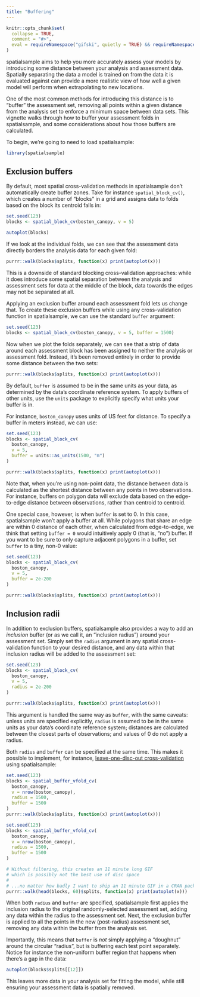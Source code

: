 ```yaml
---
title: "Buffering"
---
```


```r
knitr::opts_chunk$set(
  collapse = TRUE,
  comment = "#>",
  eval = requireNamespace("gifski", quietly = TRUE) && requireNamespace("knitr", quietly = TRUE)
)
```

spatialsample aims to help you more accurately assess your models by introducing some distance between your analysis and assessment data. Spatially separating the data a model is trained on from the data it is evaluated against can provide a more realistic view of how well a given model will perform when extrapolating to new locations.

One of the most common methods for introducing this distance is to "buffer" the assessment set, removing all points within a given distance from the analysis set to enforce a minimum space between data sets. This vignette walks through how to buffer your assessment folds in spatialsample, and some considerations about how those buffers are calculated.

To begin, we're going to need to load spatialsample:

```r
library(spatialsample)
```

## Exclusion buffers

By default, most spatial cross-validation methods in spatialsample don't automatically create buffer zones. Take for instance `spatial_block_cv()`, which creates a number of "blocks" in a grid and assigns data to folds based on the block its centroid falls in:

```r
set.seed(123)
blocks <- spatial_block_cv(boston_canopy, v = 5)
  
autoplot(blocks)
```

If we look at the individual folds, we can see that the assessment data directly borders the analysis data for each given fold:

```r
purrr::walk(blocks$splits, function(x) print(autoplot(x)))
```

This is a downside of standard blocking cross-validation approaches: while it does introduce some spatial separation between the analysis and assessment sets for data at the middle of the block, data towards the edges may not be separated at all. 

Applying an exclusion buffer around each assessment fold lets us change that. To create these exclusion buffers while using any cross-validation function in spatialsample, we can use the standard `buffer` argument:

```r
set.seed(123)
blocks <- spatial_block_cv(boston_canopy, v = 5, buffer = 1500)
```

Now when we plot the folds separately, we can see that a strip of data around each assessment block has been assigned to neither the analysis or assessment fold. Instead, it's been removed entirely in order to provide some distance between the two sets:

```r
purrr::walk(blocks$splits, function(x) print(autoplot(x)))
```

By default, `buffer` is assumed to be in the same units as your data, as determined by the data's coordinate reference system. To apply buffers of other units, use the `units` package to explicitly specify what units your buffer is in.

For instance, `boston_canopy` uses units of US feet for distance. To specify a buffer in meters instead, we can use:

```r
set.seed(123)
blocks <- spatial_block_cv(
  boston_canopy, 
  v = 5, 
  buffer = units::as_units(1500, "m")
)

purrr::walk(blocks$splits, function(x) print(autoplot(x)))
```

Note that, when you're using non-point data, the distance between data is calculated as the shortest distance between any points in two observations. For instance, buffers on polygon data will exclude data based on the edge-to-edge distance between observations, rather than centroid to centroid.

One special case, however, is when `buffer` is set to 0. In this case, spatialsample won't apply a buffer at all. While polygons that share an edge are within 0 distance of each other, when calculated from edge-to-edge, we think that setting `buffer = 0` would intuitively apply 0 (that is, "no") buffer. If you want to be sure to only capture adjacent polygons in a buffer, set `buffer` to a tiny, non-0 value:

```r
set.seed(123)
blocks <- spatial_block_cv(
  boston_canopy, 
  v = 5, 
  buffer = 2e-200
)

purrr::walk(blocks$splits, function(x) print(autoplot(x)))
```

## Inclusion radii

In addition to exclusion buffers, spatialsample also provides a way to add an _inclusion_ buffer (or as we call it, an "inclusion radius") around your assessment set. Simply set the `radius` argument in any spatial cross-validation function to your desired distance, and any data within that inclusion radius will be added to the assessment set:

```r
set.seed(123)
blocks <- spatial_block_cv(
  boston_canopy, 
  v = 5, 
  radius = 2e-200
)

purrr::walk(blocks$splits, function(x) print(autoplot(x)))
```

This argument is handled the same way as `buffer`, with the same caveats: unless units are specified explicitly, `radius` is assumed to be in the same units as your data's coordinate reference system; distances are calculated between the closest parts of observations; and values of 0 do not apply a radius. 

Both `radius` and `buffer` can be specified at the same time. This makes it possible to implement, for instance, [leave-one-disc-out cross-validation](https://cran.r-project.org/package=sperrorest) using spatialsample:

```r
set.seed(123)
blocks <- spatial_buffer_vfold_cv(
  boston_canopy, 
  v = nrow(boston_canopy), 
  radius = 1500,
  buffer = 1500
)
purrr::walk(blocks$splits, function(x) print(autoplot(x)))
```

```r
set.seed(123)
blocks <- spatial_buffer_vfold_cv(
  boston_canopy, 
  v = nrow(boston_canopy), 
  radius = 1500,
  buffer = 1500
)

# Without filtering, this creates an 11 minute long GIF
# which is possibly not the best use of disc space
#
# ...no matter how badly I want to ship an 11 minute GIF in a CRAN package 
purrr::walk(head(blocks, 60)$splits, function(x) print(autoplot(x)))
```

When both `radius` and `buffer` are specified, spatialsample first applies the inclusion radius to the original randomly-selected assessment set, adding any data within the radius to the assessment set. Next, the exclusion buffer is applied to all the points in the new (post-radius) assessment set, removing any data within the buffer from the analysis set. 

Importantly, this means that `buffer` is _not_ simply applying a "doughnut" around the circular "radius", but is buffering each test point separately. Notice for instance the non-uniform buffer region that happens when there's a gap in the data:
 
```r
autoplot(blocks$splits[[12]])
```

This leaves more data in your analysis set for fitting the model, while still ensuring your assessment data is spatially removed.
